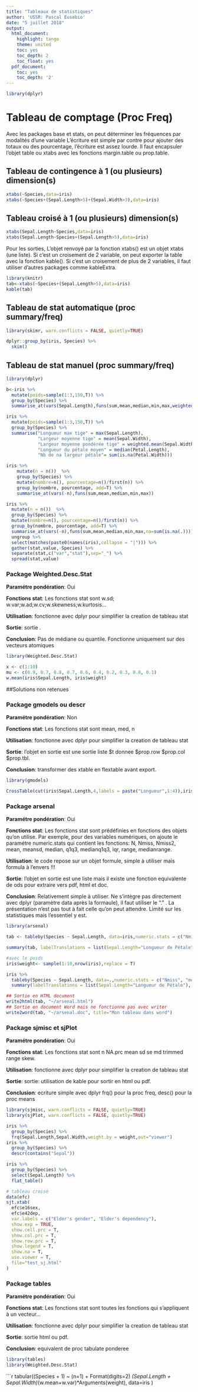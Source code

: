 ```yaml
---
title: "Tableaux de statistiques"
author: 'USSR: Pascal Eusebio'
date: "5 juillet 2018"
output:
  html_document:
    highlight: tango
    theme: united
    toc: yes
    toc_depth: 2
    toc_float: yes
  pdf_document:
    toc: yes
    toc_depth: '2'
---
```


```r
library(dplyr)
```

# Tableau de comptage (Proc Freq)

Avec les packages base et stats, on peut déterminer les fréquences par modalités d'une variable
L'écriture est simple par contre pour ajouter des totaux ou des pourcentage, l'écriture est assez lourde. Il faut encapsuler l'objet table ou xtabs avec les fonctions margin.table ou prop.table.


## Tableau de contingence à 1 (ou plusieurs) dimension(s)
```r
xtabs(~Species,data=iris)
xtabs(~Species+(Sepal.Length>5)+(Sepal.Width>3),data=iris)
```
## Tableau croisé à 1 (ou plusieurs) dimension(s)
```r
xtabs(Sepal.Length~Species,data=iris)
xtabs(Sepal.Length~Species+(Sepal.Length>5),data=iris)
```

Pour les sorties, 
L'objet renvoyé par la fonction xtabs() est un objet xtabs (une liste). Si c'est un croisement de 2 variable, on peut exporter la table avec la fonction kable(). Si c'est un croisement de plus de 2 variables, il faut utiliser d'autres packages comme kableExtra.


```r
library(knitr)
tab<-xtabs(~Species+(Sepal.Length>5),data=iris)
kable(tab)
```

## Tableau de stat automatique (proc summary/freq)
```r
library(skimr, warn.conflicts = FALSE, quietly=TRUE)
```
```r
dplyr::group_by(iris, Species) %>% 
  skim()
```

## Tableau de stat manuel (proc summary/freq)
```r
library(dplyr)

b<-iris %>% 
  mutate(poids=sample(1:3,150,T)) %>% 
  group_by(Species) %>% 
  summarise_at(vars(Sepal.Length),funs(sum,mean,median,min,max,weighted.mean(.,poids)))

iris %>% 
  mutate(poids=sample(1:3,150,T)) %>% 
  group_by(Species) %>% 
  summarise("Longueur max tige" = max(Sepal.Length),
            "Largeur moyenne tige" = mean(Sepal.Width),
            "Largeur moyenne pondérée tige" = weighted.mean(Sepal.Width,poids),
            "Longueur du pétale moyen" = median(Petal.Length), 
            "Nb de na largeur pétale"= sum(is.na(Petal.Width)))

iris %>% 
    mutate(n = n())  %>%
    group_by(Species) %>% 
    mutate(nombre=n(), pourcentage=n()/first(n)) %>% 
    group_by(nombre, pourcentage, add=T) %>% 
    summarise_at(vars(-n),funs(sum,mean,median,min,max)) 

iris %>% 
  mutate(n = n())  %>%
  group_by(Species) %>% 
  mutate(nombre=n(), pourcentage=n()/first(n)) %>% 
  group_by(nombre, pourcentage, add=T) %>% 
  summarise_at(vars(-n),funs(sum,mean,median,min,max,na=sum(is.na(.)))) %>% 
  ungroup %>% 
  select(matches(paste0(names(iris),collapse = "|"))) %>% 
  gather(stat,value,-Species) %>% 
  separate(stat,c("var","stat"),sep="_") %>% 
  spread(stat,value)
```


### Package Weighted.Desc.Stat

**Paramétre pondération**: Oui 

**Fonctions stat**: Les fonctions stat sont w.sd; w.var;w.ad;w.cv;w.skewness;w.kurtosis...   

**Utilisation**: fonctionne avec dplyr pour simplifier la creation de tableau stat    

**Sortie**: sortie .  

**Conclusion**: Pas de médiane ou quantile. Fonctionne uniquement sur des vecteurs atomiques

```r
library(Weighted.Desc.Stat)
```
```r
x <- c(1:10)
mu <- c(0.9, 0.7, 0.8, 0.7, 0.6, 0.4, 0.2, 0.3, 0.0, 0.1)
w.mean(iris$Sepal.Length, iris$weight)
```


##Solutions non retenues

### Package gmodels ou descr

**Paramétre pondération**: Non 

**Fonctions stat**: Les fonctions stat sont mean, med, n   

**Utilisation**: fonctionne avec dplyr pour simplifier la creation de tableau stat    

**Sortie**: l'objet en sortie est une sortie liste $t donnee $prop.row $prop.col $prop.tbl.  

**Conclusion**: transformer des xtable en flextable avant export. 

```r
library(gmodels)
```
```r
CrossTable(cut(iris$Sepal.Length,4,labels = paste("Longueur",1:4)),iris$Species, expected = TRUE, format="SAS", dnn=c("Longueur de pétale","Espéce"))
```


### Package arsenal

**Paramétre pondération**: Oui  

**Fonctions stat**: Les fonctions stat sont prédéfinies en fonctions des objets qu'on utilise. Par exemple, pour des variables numériques, on ajoute le paramétre numeric.stats qui contient les fonctions: N, Nmiss, Nmiss2, mean, meansd, median, q1q3, medianq1q3, iqr, range, medianrange.

**Utilisation**: le code repose sur un objet formule, simple à utiliser mais formula à l'envers !!!

**Sortie**: l'objet en sortie est une liste mais il existe une fonction equivalente de ods pour extraire  vers pdf, html et doc.

**Conclusion**: Relativement simple à utiliser. Ne s'intègre pas directement avec dplyr (paramètre data après la formaule), il faut utiliser le "." . La présentation n'est pas tout à fait celle qu'on peut attendre. Limité sur les statistiques mais l'essentiel y est.

```r
library(arsenal)
```
```r
tab <- tableby(Species ~ Sepal.Length, data=iris,numeric.stats = c("Nmiss", "meansd", "range","iqr"))
```
```r
summary(tab, labelTranslations = list(Sepal.Length="Longueur de Pétale"), text=TRUE)
```

```r
#avec le poids
iris$weight<- sample(1:10,nrow(iris),replace = T)
```
```r
iris %>%  
  tableby(Species ~ Sepal.Length, data=.,numeric.stats = c("Nmiss", "meansd", "range","iqr")) %>% 
  summary(labelTranslations = list(Sepal.Length="Longueur de Pétale"), text=TRUE)
```
```r
## Sortie en HTML document
write2html(tab, "~/arsenal.html")
## Sortie en document Word mais ne fonctionne pas avec writer
write2word(tab, "~/arsenal.doc", title="Mon tableau dans word")
```


### Package sjmisc et sjPlot

**Paramétre pondération**: Oui 

**Fonctions stat**: Les fonctions stat sont n NA.prc mean   sd   se md trimmed   range  skew.   

**Utilisation**: fonctionne avec dplyr pour simplifier la creation de tableau stat    

**Sortie**: sortie: utilisation de kable pour sortir en html ou pdf.  

**Conclusion**: ecriture simple avec dplyr
  frq() pour la proc freq, desc() pour la proc means  

```r
library(sjmisc, warn.conflicts = FALSE, quietly=TRUE)
library(sjPlot, warn.conflicts = FALSE, quietly=TRUE)
```
```r
iris %>% 
  group_by(Species) %>% 
  frq(Sepal.Length,Sepal.Width,weight.by = weight,out="viewer")
iris %>% 
  group_by(Species) %>% 
  descr(contains("Sepal"))

iris %>%
  group_by(Species) %>%
  select(Sepal.Length) %>%
  flat_table()
```

```r
# tableau croisé
data(efc)
sjt.xtab(
  efc$e16sex,
  efc$e42dep,
  var.labels = c("Elder's gender", "Elder's dependency"),
  show.exp = TRUE,
  show.cell.prc = T,
  show.col.prc = T,
  show.row.prc = T,
  show.legend = T,
  show.na = T,
  use.viewer = T,
  file="test_sj.html"
)

```


### Package tables

**Paramétre pondération**: Oui 

**Fonctions stat**: Les fonctions stat sont toutes les fonctions qui s'appliquent à un vecteur...   

**Utilisation**: fonctionne avec dplyr pour simplifier la creation de tableau stat    

**Sortie**: sortie html ou pdf.  

**Conclusion**: equivalent de proc tabulate ponderee

```r
library(tables)
library(Weighted.Desc.Stat)
```
```r
tabular((Species + 1) ~ (n=1) + Format(digits=2)*
           (Sepal.Length + Sepal.Width)*(w.mean+w.var)*Arguments(weight), data=iris )
